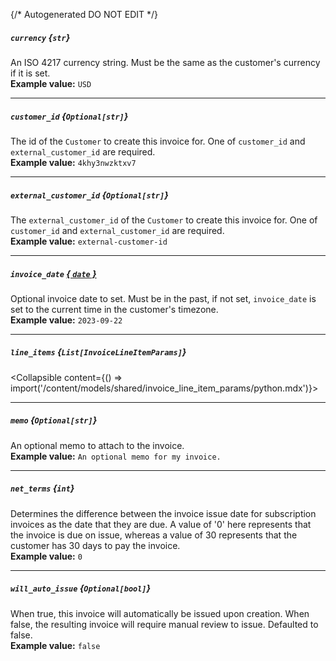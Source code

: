 {/* Autogenerated DO NOT EDIT  */}

##### `currency` *{`str`}*
An ISO 4217 currency string. Must be the same as the customer's currency if it is set.
<br/>
**Example value:** `USD`

---
##### `customer_id` *{`Optional[str]`}*
The id of the `Customer` to create this invoice for. One of `customer_id` and `external_customer_id` are required.
<br/>
**Example value:** `4khy3nwzktxv7`

---
##### `external_customer_id` *{`Optional[str]`}*
The `external_customer_id` of the `Customer` to create this invoice for. One of `customer_id` and `external_customer_id` are required.
<br/>
**Example value:** `external-customer-id`

---
##### `invoice_date` [*{ `date` }*](https://docs.python.org/3/library/datetime.html#date-objects)
Optional invoice date to set. Must be in the past, if not set, `invoice_date` is set to the current time in the customer's timezone.
<br/>
**Example value:** `2023-09-22`

---
##### `line_items` *{`List[InvoiceLineItemParams]`}*
<Collapsible content={() => import('/content/models/shared/invoice_line_item_params/python.mdx')}>
</Collapsible>

---
##### `memo` *{`Optional[str]`}*
An optional memo to attach to the invoice.
<br/>
**Example value:** `An optional memo for my invoice.`

---
##### `net_terms` *{`int`}*
Determines the difference between the invoice issue date for subscription invoices as the date that they are due. A value of '0' here represents that the invoice is due on issue, whereas a value of 30 represents that the customer has 30 days to pay the invoice.
<br/>
**Example value:** `0`

---
##### `will_auto_issue` *{`Optional[bool]`}*
When true, this invoice will automatically be issued upon creation. When false, the resulting invoice will require manual review to issue. Defaulted to false.
<br/>
**Example value:** `false`

